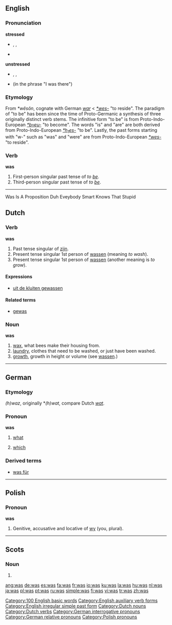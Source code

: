 {{see|wąs}}
{{wikipedia|Was (disambiguation)}}
==English==

{{rank|in|I|that|8|was|he|his|with}}

===Pronunciation===
'''stressed'''
*{{IPA|/wɒz/, /wʌz/}}, {{SAMPA|/wQz/, /wVz/}}, {{AHD|wŏz, wŭz}}
*{{audio|en-us-was-stressed.ogg|Audio (US)}}
*:{{rhymes|ɒz}}

'''unstressed'''
*{{IPA|/wəz/}}, {{SAMPA|/w@z/}}, {{AHD|wəz}}
*{{audio|en-us-was-unstressed.ogg|Audio (US)}} (in the phrase "I was there")

===Etymology===
From {{Ger.}} ''*wêsôn'', cognate with German ''[[war]]'' < {{PIE.}} ''[[Wiktionary Appendix:Proto-Indo-European roots|*wes-]]'' "to reside". The paradigm of "to be" has been since the time of Proto-Germanic a synthesis of three originally distinct verb stems. The infinitive form "to be" is from Proto-Indo-European ''[[Wiktionary Appendix:Proto-Indo-European roots|*b<font size=-2>H</font>eu-]]'' "to become". The words "is" and "are" are both derived from Proto-Indo-European ''[[Wiktionary Appendix:Proto-Indo-European roots|*h<sub>1</sub>es-]]'' "to be". Lastly, the past forms starting with "w-" such as "was" and "were" are from Proto-Indo-European ''[[Wiktionary Appendix:Proto-Indo-European roots|*wes-]]'' "to reside".

===Verb===
'''was'''

# First-person singular past tense of ''to [[be]]''.
# Third-person singular past tense of ''to [[be]]''.

[[Category:100 English basic words]]
[[Category:English auxiliary verb forms]]
[[Category:English irregular simple past form]]
----
Was Is A Proposition
Duh 
Eveybody Smart Knows That
Stupid

==Dutch==

===Verb===
'''was'''

# Past tense singular of [[zijn]].
# Present tense singular 1st person of [[wassen]] (meaning ''to wash'').
# Present tense singular 1st person of [[wassen]] (another meaning is ''to grow'').

====Expressions====
*[[uit de kluiten gewassen]]

====Related terms====
*[[gewas]] {{n}}

===Noun===
'''was'''

# [[wax]], what bees make their housing from.
# [[laundry]], clothes that need to be washed, or just have been washed.
# [[growth]], growth in height or volume (see [[wassen]].)

[[Category:Dutch nouns]]
[[Category:Dutch verbs]]

----

==German==

===Etymology===
{{OHG.|de}} ''(h)waz'', originally *''(h)wat'', compare Dutch ''[[wat]]''.

===Pronoun===
'''was'''

# {{interrogative|lang=de}} [[what]]
# {{relative|lang=de}} [[which]]

===Derived terms===
*[[was für]]

[[Category:German interrogative pronouns]]
[[Category:German relative pronouns]]

----

==Polish==

===Pronoun===
'''was'''

# Genitive, accusative and locative of [[wy]] (you, plural).

[[Category:Polish pronouns]]

----

==Scots==

===Noun===
{{sco-pl}}

# {{plural of|[[wa]]|lang=Scots}}

[[ang:was]]
[[de:was]]
[[es:was]]
[[fa:was]]
[[fr:was]]
[[io:was]]
[[ku:was]]
[[la:was]]
[[hu:was]]
[[nl:was]]
[[ja:was]]
[[pl:was]]
[[pt:was]]
[[ru:was]]
[[simple:was]]
[[fi:was]]
[[vi:was]]
[[tr:was]]
[[zh:was]]